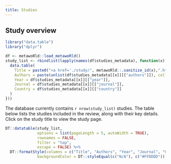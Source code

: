 ```yaml
---
title: Studies
---
```


## Study overview

```r
library("data.table")
library("dplyr")

df <- metawoRld::load_metawoRld()
study_list <- rbindlist(lapply(names(df$studies_metadata), function(x) {
  data.table(
    Title = paste0("<a href='./study/", metawoRld::.sanitize_id(x),".html'>", df$studies_metadata[[x]][["title"]], "</a>"),
    Authors = paste(unlist(df$studies_metadata[[x]][["authors"]]), collapse = ", "),
    Year = df$studies_metadata[[x]][["year"]],
    Journal = df$studies_metadata[[x]][["journal"]],
    Country = df$studies_metadata[[x]][["country"]]
  )
}))
```

The database currently contains `r nrow(study_list)` studies. The table below lists the studies included in the review, along with their key details. Click on the study title to view the study page.

```r
DT::datatable(study_list,
              options = list(pageLength = 5, autoWidth = TRUE),
              rownames = FALSE,
              filter = "top",
              escape = FALSE) %>%
  DT::formatStyle(columns = c("Title", "Authors", "Year", "Journal", "Country"),
              backgroundColor = DT::styleEqual(c("N/A"), c("#FFDDDD")))
```
